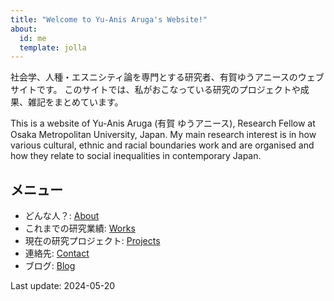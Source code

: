 ```yaml
---
title: "Welcome to Yu-Anis Aruga's Website!"
about:
  id: me
  template: jolla
---
```

:::{#me}
社会学、人種・エスニシティ論を専門とする研究者、有賀ゆうアニースのウェブサイトです。
このサイトでは、私がおこなっている研究のプロジェクトや成果、雑記をまとめています。

This is a website of Yu-Anis Aruga (有賀 ゆうアニース), Research Fellow at Osaka Metropolitan University, Japan. My main research interest is in how various cultural, ethnic and racial boundaries work and are organised and how they relate to social inequalities in contemporary Japan.

:::
:::{.callout-note}
## メニュー
- どんな人？: [About](https://yaaruga.github.io/hp/about.html)
- これまでの研究業績: [Works](https://yaaruga.github.io/hp/work.html)
- 現在の研究プロジェクト: [Projects](https://yaaruga.github.io/hp/project.html)
- 連絡先: [Contact](https://yaaruga.github.io/hp/contact.html)
- ブログ: [Blog](https://yaaruga.github.io/hp/blog.html)
:::

Last update: 2024-05-20